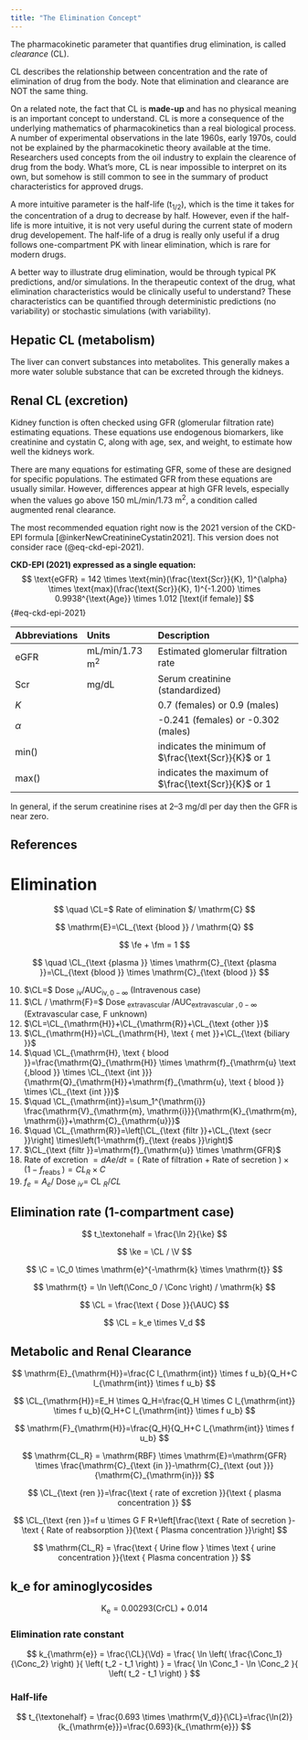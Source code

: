 ```yaml
---
title: "The Elimination Concept"
---
```


:::{.callout-caution title="Under construction"}
:::

The pharmacokinetic parameter that quantifies drug elimination, is called *clearance* (CL).

CL describes the relationship between concentration and the rate of elimination of drug from the body.
Note that elimination and clearance are NOT the same thing.

On a related note, the fact that CL is **made-up** and has no physical meaning is an important concept to understand.
CL is more a consequence of the underlying mathematics of pharmacokinetics than a real biological process.
A number of experimental observations in the late 1960s, early 1970s, could not be explained by the pharmacokinetic theory available at the time.
Researchers used concepts from the oil industry to explain the clearence of drug from the body.
What's more, CL is near impossible to interpret on its own, but somehow is still common to see in the summary of product characteristics for approved drugs.

A more intuitive parameter is the half-life (t~1/2~), which is the time it takes for the concentration of a drug to decrease by half.
However, even if the half-life is more intuitive, it is not very useful during the current state of modern drug developement.
The half-life of a drug is really only useful if a drug follows one-compartment PK with linear elimination, which is rare for modern drugs.

A better way to illustrate drug elimination, would be through typical PK predictions, and/or simulations.
In the therapeutic context of the drug, what elimination characteristics would be clinically useful to understand?
These characteristics can be quantified through deterministic predictions (no variability) or stochastic simulations (with variability).

## Hepatic CL (metabolism)

The liver can convert substances into metabolites.
This generally makes a more water soluble substance that can be excreted through the kidneys.

## Renal CL (excretion)

Kidney function is often checked using GFR (glomerular filtration rate) estimating equations.
These equations use endogenous biomarkers, like creatinine and cystatin C, along with age, sex, and weight, to estimate how well the kidneys work.

There are many equations for estimating GFR, some of these are designed for specific populations.
The estimated GFR from these equations are usually similar.
However, differences appear at high GFR levels, especially when the values go above 150 mL/min/1.73 m^2^, a condition called augmented renal clearance.

The most recommended equation right now is the 2021 version of the CKD-EPI formula [@inkerNewCreatinineCystatin2021]. This version does not consider race (@eq-ckd-epi-2021).

**CKD-EPI (2021) expressed as a single equation:**
$$
\text{eGFR} = 142 \times \text{min}(\frac{\text{Scr}}{K}, 1)^{\alpha} \times \text{max}(\frac{\text{Scr}}{K}, 1)^{-1.200} \times 0.9938^{\text{Age}} \times 1.012 [\text{if female}]
$$ {#eq-ckd-epi-2021}

| Abbreviations | Units | Description |
| :------------ | :--- | :--- |
| eGFR | mL/min/1.73 m^2^ | Estimated glomerular filtration rate |
| Scr  | mg/dL | Serum creatinine (standardized) |
| $K$ | | 0.7 (females) or 0.9 (males) |
| $\alpha$ | | -0.241 (females) or -0.302 (males) |
| min() | | indicates the minimum of $\frac{\text{Scr}}{K}$ or 1 |
| max() | | indicates the maximum of $\frac{\text{Scr}}{K}$ or 1 |

In general, if the serum creatinine rises at 2--3 mg/dl per day then the GFR is near zero.

## References


# Elimination

$$
\quad \CL=$ Rate of elimination $/ \mathrm{C}
$$

$$
\mathrm{E}=\CL_{\text {blood }} / \mathrm{Q}
$$

$$
\fe + \fm = 1
$$

$$
\quad \CL_{\text {plasma }} \times \mathrm{C}_{\text {plasma }}=\CL_{\text {blood }} \times \mathrm{C}_{\text {blood }}
$$

10. $\CL=$ Dose $_{\mathrm{iv}} / \mathrm{AUC}_{\mathrm{iv}, 0-\infty}$
(Intravenous case)
11. $\CL / \mathrm{F}=$ Dose $_{\text {extravascular }} / \mathrm{AUC}_{\text {extravascular }, 0-\infty}$
(Extravascular case, F unknown)
12. $\CL=\CL_{\mathrm{H}}+\CL_{\mathrm{R}}+\CL_{\text {other }}$
13. $\CL_{\mathrm{H}}=\CL_{\mathrm{H}, \text { met }}+\CL_{\text {biliary }}$
14. $\quad \CL_{\mathrm{H}, \text { blood }}=\frac{\mathrm{Q}_{\mathrm{H}} \times \mathrm{f}_{\mathrm{u} \text {,blood }} \times \CL_{\text {int }}}{\mathrm{Q}_{\mathrm{H}}+\mathrm{f}_{\mathrm{u}, \text { blood }} \times \CL_{\text {int }}}$
15. $\quad \CL_{\mathrm{int}}=\sum_1^{\mathrm{i}} \frac{\mathrm{V}_{\mathrm{m}, \mathrm{i}}}{\mathrm{K}_{\mathrm{m}, \mathrm{i}}+\mathrm{C}_{\mathrm{u}}}$
16. $\quad \CL_{\mathrm{R}}=\left[\CL_{\text {filtr }}+\CL_{\text {secr }}\right] \times\left(1-\mathrm{f}_{\text {reabs }}\right)$
17. $\CL_{\text {filtr }}=\mathrm{f}_{\mathrm{u}} \times \mathrm{GFR}$
18. Rate of excretion $=d A e / d t=($ Rate of filtration + Rate of secretion $) \times\left(1-f_{\text {reabs }}\right)=C L_R \times C$
19. $f_e=A_e /$ Dose $_{i v}=$ CL $_R / C L$

## Elimination rate (1-compartment case)

$$
t_\textonehalf = \frac{\ln 2}{\ke}
$$

$$
\ke = \CL / \V
$$

$$
\C = \C_0 \times \mathrm{e}^{-\mathrm{k} \times \mathrm{t}}
$$

$$
\mathrm{t} = \ln \left(\Conc_0 / \Conc \right) / \mathrm{k}
$$

$$
\CL = \frac{\text { Dose }}{\AUC}
$$

$$
\CL = k_e \times V_d
$$

## Metabolic and Renal Clearance

$$
\mathrm{E}_{\mathrm{H}}=\frac{C l_{\mathrm{int}} \times f u_b}{Q_H+C l_{\mathrm{int}} \times f u_b}
$$

$$
\CL_{\mathrm{H}}=E_H \times Q_H=\frac{Q_H \times C l_{\mathrm{int}} \times f u_b}{Q_H+C l_{\mathrm{int}} \times f u_b}
$$

$$
\mathrm{F}_{\mathrm{H}}=\frac{Q_H}{Q_H+C l_{\mathrm{int}} \times f u_b}
$$

$$
\mathrm{CL_R} = \mathrm{RBF} \times \mathrm{E}=\mathrm{GFR} \times \frac{\mathrm{C}_{\text {in }}-\mathrm{C}_{\text {out }}}{\mathrm{C}_{\mathrm{in}}}
$$

$$
\CL_{\text {ren }}=\frac{\text { rate of excretion }}{\text { plasma concentration }}
$$

$$
\CL_{\text {ren }}=f u \times G F R+\left[\frac{\text { Rate of secretion }- \text { Rate of reabsorption }}{\text { Plasma concentration }}\right]
$$

$$
\mathrm{CL_R} = \frac{\text { Urine flow } \times \text { urine concentration }}{\text { Plasma concentration }}
$$

## k_e for aminoglycosides

$$
\mathrm{K}_{\mathrm{e}}=0.00293(\mathrm{CrCL})+0.014
$$

### Elimination rate constant

$$
k_{\mathrm{e}} =
  \frac{\CL}{\Vd} =
    \frac{
      \ln
      \left(
        \frac{\Conc_1}{\Conc_2}
      \right)
    }{
      \left(
        t_2 - t_1
      \right)
    } =
      \frac{
        \ln \Conc_1 - \ln \Conc_2
      }{
        \left(
          t_2 - t_1
        \right)
      }
$$

### Half-life

$$
t_{\textonehalf} =
  \frac{0.693 \times \mathrm{V_d}}{\CL}=\frac{\ln(2)}{k_{\mathrm{e}}}=\frac{0.693}{k_{\mathrm{e}}}
$$

::: {#refs}
:::
